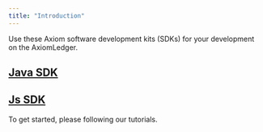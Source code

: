 ```yaml
---
title: "Introduction"
---
```


Use these Axiom software development kits (SDKs) for your development on the AxiomLedger.

## [Java SDK](/sdks/sdks/java-sdk.en)
## [Js SDK](/sdks/sdks/js-sdk.en)

To get started, please following our tutorials.